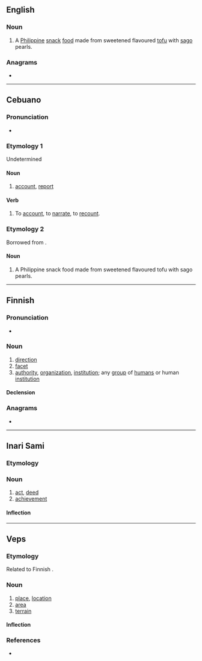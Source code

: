 ==English==
{{wikipedia}}

===Noun===
{{en-noun|-}}

# A [[Philippine]] [[snack]] [[food]] made from sweetened flavoured [[tofu]] with [[sago]] pearls.

===Anagrams===
* {{anagrams|en|HATO|Thao|oath}}

----

==Cebuano==

===Pronunciation===
* {{hyphenation|ta|ho|lang=ceb}}

===Etymology 1===
Undetermined

====Noun====
{{head|ceb|noun}}

# [[account]], [[report]]

====Verb====
{{head|ceb|verb}}

# To [[account]], to [[narrate]], to [[recount]].

===Etymology 2===
Borrowed from {{bor|ceb|nan-hok|-}} {{zh-l|豆腐|tāu-hū|tofu; bean curd}}.

====Noun====
{{head|ceb|noun}}

# A Philippine snack food made from sweetened flavoured tofu with sago pearls.

----

==Finnish==

===Pronunciation===
* {{rhymes|ɑho|lang=fi}}

===Noun===
{{fi-noun}}

# [[direction]]
# [[facet]]
# [[authority]], [[organization]], [[institution]]; any [[group]] of [[human]]s or human [[institution]] {{gloss|exact type depends on the context}}
#: {{ux|fi|lukuisat '''tahot'''|numerous '''organisations'''|inline=1}}

====Declension====
{{fi-decl-valo|tah|||o|a}}

===Anagrams===
* {{anagrams|fi|Ahto|ahot|ahto|haot|hota}}

----

==Inari Sami==

===Etymology===
{{rfe|lang=smn}}

===Noun===
{{head|smn|noun}}

# [[act]], [[deed]]
# [[achievement]]

====Inflection====
{{smn-decl-noun-manual|taho|tavo|tavo|tahon|tavvoost|tavvoin|tavottáá|tahhoon|tahhood|tavoh|tavoid|tavoi|tavvoid|tavoin|tavoiguin|tavoittáá}}

----

==Veps==

===Etymology===
Related to Finnish {{m|fi|taho}}.

===Noun===
{{vep-noun}}

# [[place]], [[location]]
# [[area]]
# [[terrain]]

====Inflection====
{{vep-decl-stems|taho||n|d|id}}

===References===
* {{R:vep:UVVV|местность|место|пункт}}
